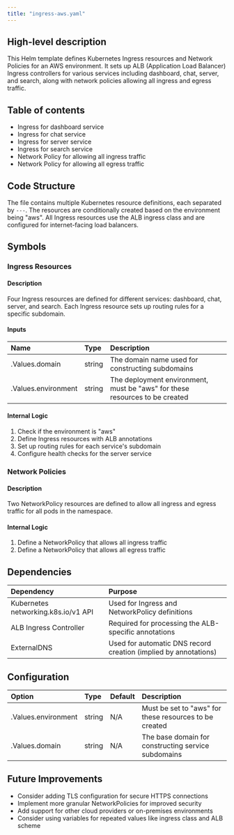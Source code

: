 ```yaml
---
title: "ingress-aws.yaml"
---
```


## High-level description
This Helm template defines Kubernetes Ingress resources and Network Policies for an AWS environment. It sets up ALB (Application Load Balancer) Ingress controllers for various services including dashboard, chat, server, and search, along with network policies allowing all ingress and egress traffic.

## Table of contents
- Ingress for dashboard service
- Ingress for chat service
- Ingress for server service
- Ingress for search service
- Network Policy for allowing all ingress traffic
- Network Policy for allowing all egress traffic

## Code Structure
The file contains multiple Kubernetes resource definitions, each separated by `---`. The resources are conditionally created based on the environment being "aws". All Ingress resources use the ALB ingress class and are configured for internet-facing load balancers.

## Symbols

### Ingress Resources
#### Description
Four Ingress resources are defined for different services: dashboard, chat, server, and search. Each Ingress resource sets up routing rules for a specific subdomain.

#### Inputs
| Name | Type | Description |
|:-----|:-----|:------------|
| .Values.domain | string | The domain name used for constructing subdomains |
| .Values.environment | string | The deployment environment, must be "aws" for these resources to be created |

#### Internal Logic
1. Check if the environment is "aws"
2. Define Ingress resources with ALB annotations
3. Set up routing rules for each service's subdomain
4. Configure health checks for the server service

### Network Policies
#### Description
Two NetworkPolicy resources are defined to allow all ingress and egress traffic for all pods in the namespace.

#### Internal Logic
1. Define a NetworkPolicy that allows all ingress traffic
2. Define a NetworkPolicy that allows all egress traffic

## Dependencies
| Dependency | Purpose |
|:-----------|:--------|
| Kubernetes networking.k8s.io/v1 API | Used for Ingress and NetworkPolicy definitions |
| ALB Ingress Controller | Required for processing the ALB-specific annotations |
| ExternalDNS | Used for automatic DNS record creation (implied by annotations) |

## Configuration
| Option | Type | Default | Description |
|:-------|:-----|:--------|:------------|
| .Values.environment | string | N/A | Must be set to "aws" for these resources to be created |
| .Values.domain | string | N/A | The base domain for constructing service subdomains |

## Future Improvements
- Consider adding TLS configuration for secure HTTPS connections
- Implement more granular NetworkPolicies for improved security
- Add support for other cloud providers or on-premises environments
- Consider using variables for repeated values like ingress class and ALB scheme